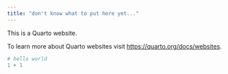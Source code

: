 ```yaml
---
title: "don't know what to put here yet..."
---
```


This is a Quarto website.

To learn more about Quarto websites visit <https://quarto.org/docs/websites>.

```r
# hello world
1 + 1
```

